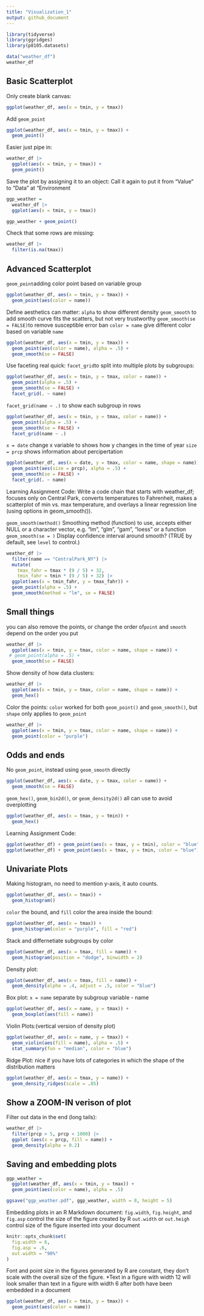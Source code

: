 ```yaml
---
title: "Visualization_1"
output: github_document
---
```


```r
library(tidyverse)
library(ggridges)
library(p8105.datasets)

data("weather_df")
weather_df
```

## Basic Scatterplot

Only create blank canvas:
```r
ggplot(weather_df, aes(x = tmin, y = tmax))
```
Add `geom_point`
```r
ggplot(weather_df, aes(x = tmin, y = tmax)) + 
  geom_point()
```
Easier just pipe in:
```r
weather_df |>
  ggplot(aes(x = tmin, y = tmax)) + 
  geom_point()
```
Save the plot by assigning it to an object:
Call it again to put it from "Value" to "Data" at "Environment
```r
ggp_weather = 
  weather_df |>
  ggplot(aes(x = tmin, y = tmax)) 

ggp_weather + geom_point()

```
Check that some rows are missing:
```r
weather_df |>
  filter(is.na(tmax))
```


## Advanced Scatterplot

`geom_point`adding color point based on variable group
```r
ggplot(weather_df, aes(x = tmin, y = tmax)) + 
  geom_point(aes(color = name))
```

Define aesthetics can matter:
`alpha` to show different density 
`geom_smooth` to add smooth curve fits the scatters, but not very trustworthy
`geom_smooth(se = FALSE)`to remove susceptible error ban 
`color = name` give different color based on variable `name`
```r
ggplot(weather_df, aes(x = tmin, y = tmax)) + 
  geom_point(aes(color = name), alpha = .5) +
  geom_smooth(se = FALSE)
```

Use faceting real quick:
`facet_grid`to split into multiple plots by subgroups:
```r
ggplot(weather_df, aes(x = tmin, y = tmax, color = name)) + 
  geom_point(alpha = .5) +
  geom_smooth(se = FALSE) + 
  facet_grid(. ~ name)
```
`facet_grid(name ~ .)` to show each subgroup in rows
```r
ggplot(weather_df, aes(x = tmin, y = tmax, color = name)) + 
  geom_point(alpha = .5) +
  geom_smooth(se = FALSE) + 
  facet_grid(name ~ .)
```
`x = date` change x variable to shows how y changes in the time of year
`size = prcp` shows information about percipertation
```r
ggplot(weather_df, aes(x = date, y = tmax, color = name, shape = name)) + 
  geom_point(aes(size = prcp), alpha = .5) +
  geom_smooth(se = FALSE) + 
  facet_grid(. ~ name)
```

Learning Assignment Code:
Write a code chain that starts with weather_df; focuses only on Central Park, converts temperatures to Fahrenheit, makes a scatterplot of min vs. max temperature, and overlays a linear regression line (using options in geom_smooth()).

`geom_smooth(method()` Smoothing method (function) to use, accepts either NULL or a character vector, e.g. "lm", "glm", "gam", "loess" or a function
`geom_smooth(se = )` Display confidence interval around smooth? (TRUE by default, see `level` to control.)
```r
weather_df |> 
  filter(name == "CentralPark_NY") |> 
  mutate(
    tmax_fahr = tmax * (9 / 5) + 32,
    tmin_fahr = tmin * (9 / 5) + 32) |> 
  ggplot(aes(x = tmin_fahr, y = tmax_fahr)) +
  geom_point(alpha = .5) + 
  geom_smooth(method = "lm", se = FALSE)
```

## Small things

you can also remove the points, or change the order of`point` and `smooth` depend on the order you put
```r
weather_df |> 
  ggplot(aes(x = tmin, y = tmax, color = name, shape = name)) +
 # geom_point(alpha = .5) + 
  geom_smooth(se = FALSE)
```

Show density of how data clusters:
```r
weather_df |> 
  ggplot(aes(x = tmin, y = tmax, color = name, shape = name)) +
  geom_hex()
```
Color the points:
`color` worked for both `geom_point()` and `geom_smooth()`, but `shape` only applies to `geom_point`
```r
weather_df |> 
  ggplot(aes(x = tmin, y = tmax, color = name, shape = name)) +
  geom_point(color = "purple")
```

## Odds and ends

No `geom_point`, instead using `geom_smooth` directly
```r
ggplot(weather_df, aes(x = date, y = tmax, color = name)) + 
  geom_smooth(se = FALSE) 
```

`geom_hex()`, `geom_bin2d()`, or `geom_density2d()` all can use to avoid overplotting
```r
ggplot(weather_df, aes(x = tmax, y = tmin)) + 
  geom_hex()
```

Learning Assignment Code:
```r
ggplot(weather_df) + geom_point(aes(x = tmax, y = tmin), color = "blue")
ggplot(weather_df) + geom_point(aes(x = tmax, y = tmin, color = "blue"))
```


## Univariate Plots

Making histogram, no need to mention y-axis, it auto counts.
```r
ggplot(weather_df, aes(x = tmax)) + 
  geom_histogram()
```
`color` the bound, and `fill` color the area inside the bound:
```r
ggplot(weather_df, aes(x = tmax)) + 
  geom_histogram(color = "purple", fill = "red")
```

Stack and differnetiate subgroups by color
```r
ggplot(weather_df, aes(x = tmax, fill = name)) + 
  geom_histogram(position = "dodge", binwidth = 2)
```

Density plot:
```r
ggplot(weather_df, aes(x = tmax, fill = name)) + 
  geom_density(alpha = .4, adjust = .5, color = "blue")
```

Box plot: `x = name` separate by subgroup variable - name
```r
ggplot(weather_df, aes(x = name, y = tmax)) + 
  geom_boxplot(aes(fill = name))
```

Violin Plots:(vertical version of density plot)
```r
ggplot(weather_df, aes(x = name, y = tmax)) + 
  geom_violin(aes(fill = name), alpha = .5) + 
  stat_summary(fun = "median", color = "blue")
```
Ridge Plot: nice if you have lots of categories in which the shape of the distribution matters
```r
ggplot(weather_df, aes(x = tmax, y = name)) + 
  geom_density_ridges(scale = .85)
```


## Show a ZOOM-IN verison of plot

Filter out data in the end (long tails):
```r
weather_df |>
  filter(prcp > 5, prcp < 1000) |>
  ggplot (aes(x = prcp, fill = name)) +
  geom_density(alpha = 0.2)
```


## Saving and embedding plots

```r
ggp_weather = 
  ggplot(weather_df, aes(x = tmin, y = tmax)) +  
  geom_point(aes(color = name), alpha = .5) 

ggsave("ggp_weather.pdf", ggp_weather, width = 8, height = 5)
```

Embedding plots in an R Markdown document:
`fig.width`, `fig.height`, and `fig.asp` control the size of the figure created by R
`out.width` or `out.heigh` control size of the figure inserted into your document
```r
knitr::opts_chunk$set(
  fig.width = 6,
  fig.asp = .6,
  out.width = "90%"
)
```

Font and point size in the figures generated by R are constant, they don’t scale with the overall size of the figure.
*Text in a figure with width 12 will look smaller than text in a figure with width 6 after both have been embedded in a document
```r
ggplot(weather_df, aes(x = tmin, y = tmax)) + 
  geom_point(aes(color = name))
```



